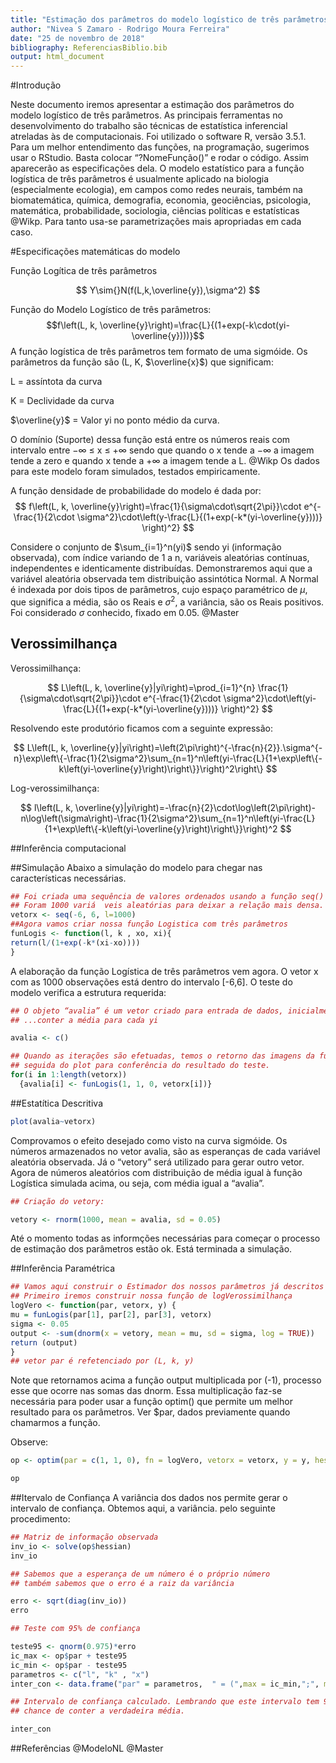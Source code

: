 ```yaml
---
title: "Estimação dos parâmetros do modelo logístico de três parâmetros"
author: "Nivea S Zamaro - Rodrigo Moura Ferreira"
date: "25 de novembro de 2018"
bibliography: ReferenciasBiblio.bib
output: html_document
---
```

#Introdução

  Neste documento iremos apresentar a estimação dos parâmetros do modelo logístico de três parâmetros.
  As principais ferramentas no desenvolvimento do trabalho são técnicas de estatística inferencial atreladas às de computacionais. Foi utilizado o software R, versão 3.5.1.
  Para um melhor entendimento das funções, na programação, sugerimos usar o RStudio. Basta colocar "?NomeFunção()" e rodar o código. Assim aparecerão as especificações dela.
  O modelo estatístico para a função logística de três parâmetros é usualmente aplicado na biologia (especialmente ecologia), em campos como redes neurais, também na biomatemática, química, demografia, economia, geociências, psicologia, matemática, probabilidade, sociologia, ciências políticas e estatísticas @Wikp. Para tanto usa-se parametrizações mais apropriadas em cada caso.

#Especificações matemáticas do modelo

  Função Logítica de três parâmetros
  
$$
Y\sim{}N(f(L,k,\overline{y}),\sigma^2)
$$

  
  Função do Modelo Logístico de três parâmetros: 
$$f\left(L, k, \overline{y}\right)=\frac{L}{(1+exp(-k\cdot(yi-\overline{y})))}$$
A função logística de três parâmetros tem formato de uma sigmóide.  Os parâmetros da função são (L, K, $\overline{x}$) que significam: 

 L = assíntota da curva

 K = Declividade da curva

$\overline{y}$ = Valor yi no ponto médio da curva.

  O domínio (Suporte) dessa função está entre os números reais com  intervalo entre $-\infty$  $\le$  x $\le$ $+\infty$ sendo que quando o x tende a $-\infty$ a imagem tende a zero e quando x tende a $+\infty$ a imagem tende a L. @Wikp
  Os dados para este modelo foram simulados, testados empiricamente.
  
  A função densidade de probabilidade do modelo é dada por:
$$
f\left(L, k, \overline{y}\right)=\frac{1}{\sigma\cdot\sqrt{2\pi}}\cdot e^{-\frac{1}{2\cdot \sigma^2}\cdot\left(y-\frac{L}{(1+exp(-k*(yi-\overline{y})))} \right)^2}
$$

  Considere o conjunto de $\sum_{i=1}^n(yi)$ sendo yi (informação observada), com índice variando de 1 a n, variáveis aleatórias contínuas, independentes e identicamente distribuídas.
  Demonstraremos aqui que a variável aleatória observada \overline{yi} tem distribuição assintótica Normal. A Normal é indexada por dois tipos de parâmetros, cujo espaço paramétrico de $\mu$, que significa a média, são os Reais e  $\sigma^2$, a variância, são os Reais positivos. Foi considerado $\sigma$ conhecido, fixado em 0.05. @Master

## Verossimilhança
  
Verossimilhança:

$$ 
L\left(L, k, \overline{y}|yi\right)=\prod_{i=1}^{n} \frac{1}{\sigma\cdot\sqrt{2\pi}}\cdot e^{-\frac{1}{2\cdot \sigma^2}\cdot\left(yi-\frac{L}{(1+exp(-k*(yi-\overline{y})))} \right)^2} 
$$

Resolvendo este produtório ficamos com a seguinte expressão:

$$
L\left(L, k, \overline{y}|yi\right)=\left(2\pi\right)^{-\frac{n}{2}}.\sigma^{-n}\exp\left\{-\frac{1}{2\sigma^2}\sum_{n=1}^n\left(yi-\frac{L}{1+\exp\left\{-k\left(yi-\overline{y}\right)\right\}}\right)^2\right\}
$$

Log-verossimilhança:

$$
l\left(L, k, \overline{y}|yi\right)=-\frac{n}{2}\cdot\log\left(2\pi\right)-n\log\left(\sigma\right)-\frac{1}{2\sigma^2}\sum_{n=1}^n\left(yi-\frac{L}{1+\exp\left\{-k\left(yi-\overline{y}\right)\right\}}\right)^2
$$

##Inferência computacional

##Simulação
 Abaixo a simulação do modelo para chegar nas características necessárias.
```r

## Foi criada uma sequência de valores ordenados usando a função seq() do RStudio.
## Foram 1000 variá  veis aleatórias para deixar a relação mais densa.
vetorx <- seq(-6, 6, l=1000)
##Agora vamos criar nossa função Logistica com três parâmetros
funLogis <- function(l, k , xo, xi){
return(l/(1+exp(-k*(xi-xo)))) 
}
```
  A elaboração da função Logística de três parâmetros vem agora. O vetor x com as 1000 observações está dentro do intervalo [-6,6].
O teste do modelo verifica a estrutura requerida:
```r
## O objeto “avalia” é um vetor criado para entrada de dados, inicialmente nulo.
## ...conter a média para cada yi

avalia <- c()

## Quando as iterações são efetuadas, temos o retorno das imagens da função, dado yi
## seguida do plot para conferência do resultado do teste.
for(i in 1:length(vetorx))
  {avalia[i] <- funLogis(1, 1, 0, vetorx[i])}


```
##Estatítica Descritiva
```r
plot(avalia~vetorx)

```
 
 Comprovamos o efeito desejado como visto na curva sigmóide.
Os números armazenados no vetor avalia, são as esperanças de cada variável aleatória observada. Já o “vetory” será utilizado para gerar outro vetor. Agora de números aleatórios com distribuição de média igual à função Logística simulada acima, ou seja, com média igual a “avalia”.

```r
## Criação do vetory:

vetory <- rnorm(1000, mean = avalia, sd = 0.05)

```
  Até o momento todas as informções necessárias para começar o processo de estimação dos parâmetros estão ok. Está terminada a simulação.
  
##Inferência Paramétrica


```r

## Vamos aqui construir o Estimador dos nossos parâmetros já descritos acima.
## Primeiro iremos construir nossa função de logVerossimilhança
logVero <- function(par, vetorx, y) {
mu = funLogis(par[1], par[2], par[3], vetorx)
sigma <- 0.05
output <- -sum(dnorm(x = vetory, mean = mu, sd = sigma, log = TRUE))
return (output)
}
## vetor par é refetenciado por (L, k, y)

```
  Note que retornamos acima a função output multiplicada por (-1), processo esse que ocorre nas somas das dnorm. Essa multiplicação faz-se necessária para poder usar a  função optim() que permite um melhor resultado para os parâmetros. Ver $par, dados previamente quando chamarmos a função.

Observe:

```r

op <- optim(par = c(1, 1, 0), fn = logVero, vetorx = vetorx, y = y, hessian = TRUE)

```

```r

op
```
##Itervalo de Confiança
  A variância dos dados nos permite gerar o intervalo de confiança. Obtemos aqui, a variância. pelo seguinte procedimento:
```r

## Matriz de informação observada
inv_io <- solve(op$hessian)
inv_io

## Sabemos que a esperança de um número é o próprio número
## também sabemos que o erro é a raiz da variância

erro <- sqrt(diag(inv_io))
erro

## Teste com 95% de confiança

teste95 <- qnorm(0.975)*erro
ic_max <- op$par + teste95
ic_min <- op$par - teste95
parametros <- c("l", "k" , "x")
inter_con <- data.frame("par" = parametros,  " = (",max = ic_min,";", min = ic_max,")")

## Intervalo de confiança calculado. Lembrando que este intervalo tem 95% de
## chance de conter a verdadeira média.

```

```r

inter_con
```

##Referências
@ModeloNL
@Master
